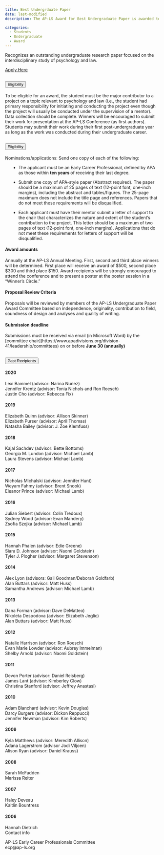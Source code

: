 ```yaml
---
title: Best Undergrduate Paper
date: last-modified
description: The AP-LS Award for Best Undergraduate Paper is awarded to an outstanding undergraduate research paper that is focused on the interdisciplinary study of psychology and law. To be eligible for an award, the student must be the major contributor to a project on a topic relevant to psychology and law (i.e., the student had primary responsibility for initiating and conducting the project even though the project will usually be conducted under the supervision of a mentor). Data collection should be complete.

categories: 
  - Students
  - Undergraduate
  - Award
---
```


Recognizes an outstanding undergraduate research paper focused on the interdisciplinary study of psychology and law.


<a class="btn btn-primary btn-lg" href="https://awards.ap-ls.org/default.asp" role="button">Apply Here</a>

```{=html}

    <!-- Eligibility info -->

<div class="accordion" id="accordionExample">
  <div class="accordion-item">
    <h2 class="accordion-header" id="headingOne">
      <button class="accordion-button" type="button" data-bs-toggle="collapse" data-bs-target="#collapseOne" aria-expanded="true" aria-controls="collapseOne">
        Eligibility
      </button>
    </h2>
    <div id="collapseOne" class="accordion-collapse collapse show" aria-labelledby="headingOne" data-bs-parent="#accordionExample" style="">
      <div class="accordion-body">
        <p>To be eligible for an award, the student must be the major contributor to a project on a topic relevant to psychology and law (i.e., the student had primary responsibility for initiating and conducting the project even though the project will usually be conducted under the supervision of a mentor). Data collection should be complete. Winners will be encouraged to submit their work for presentation at the AP-LS Conference (as first authors). Students may submit their work during their first post-undergraduate year as long as the work was conducted during their undergraduate career.
 </p>

      </div>
    </div>
  </div>
  
    <!-- How to apply info -->

  <div class="accordion-item">
    <h2 class="accordion-header" id="headingTwo">
      <button class="accordion-button collapsed" type="button" data-bs-toggle="collapse" data-bs-target="#collapseTwo" aria-expanded="false" aria-controls="collapseTwo">
        Eligibility
      </button>
    </h2>
    <div id="collapseTwo" class="accordion-collapse collapse" aria-labelledby="headingTwo" data-bs-parent="#accordionExample" style="">
      <div class="accordion-body">
      <p>Nominations/applications: Send one copy of each of the following:
</p>
      <ul style="margin-left: 20px;">
      <li><p>The applicant must be an Early Career Professional, defined by APA as those within <strong> ten years </strong> of receiving their last degree.</p></li>
      <li><p> Submit one copy of APA-style paper (Abstract required). The paper should be a maximum of 25 pages of text (12-point font, one-inch margins), including the abstract and tables/figures. The 25-page maximum does not include the title page and references. Papers that do not meet these requirements will be disqualified. </p></li>
       <li><p> Each applicant must have their mentor submit a letter of support to the chair that characterizes the nature and extent of the student’s contribution to the project. This letter should be a maximum of two pages of text (12-point font, one-inch margins). Applications that do not meet these requirements for letters of support will be disqualified. </p></li>
 </ul>
 
 <h4> Award amounts</h4>
<p> Annually at the AP-LS Annual Meeting. First, second and third place winners will be determined. First place will receive an award of $500, second place $300 and third place $150. Award recipients will be strongly encouraged to attend the conference and to present a poster at the poster session in a “Winner’s Circle.”

</p>


  <h4> Proposal Review Criteria</h4>
<p> Proposals will be reviewed by members of the AP-LS Undergraduate Paper Award Committee based on independence, originality, contribution to field, soundness of design and analyses and quality of writing.</p>

 
 <h4> Submission deadline</h4>
 <p>Submissions must be received via email (in Microsoft Word) by the [committee chair](https://www.apadivisions.org/division-41/leadership/committees) on or before <strong> June 30 (annually)</strong>
</p>
 </div>
    </div>
  </div>
  
    <!-- Past Recipients -->

  <div class="accordion-item">
    <h2 class="accordion-header" id="headingThree">
      <button class="accordion-button collapsed" type="button" data-bs-toggle="collapse" data-bs-target="#collapseThree" aria-expanded="false" aria-controls="collapseThree">
        Past Recipients
      </button>
    </h2>
    <div id="collapseThree" class="accordion-collapse collapse" aria-labelledby="headingThree" data-bs-parent="#accordionExample" style="">
      <div class="accordion-body">
        <h4>2020</h4>
       Lexi Bammel (advisor: Narina Nunez)
        <br>Jennifer Krentz (advisor: Tonia Nichols and Ron Roesch)
        <br>Justin Cho (advisor: Rebecca Fix)
<br />
        <h4>2019</h4>
        Elizabeth Quinn (advisor: Allison Skinner)

        <br>Elizabeth Purser (advisor: April Thomas)

        <br>Natasha Bailey (advisor: J. Zoe Klemfuss)
<br />
        <h4>2018</h4>
Kajal Sachdev (advisor: Bette Bottoms)

        <br>Georgia M. Lundon (advisor: Michael Lamb)


        <br>Laura Stevens (advisor: Michael Lamb)


<br />
        <h4>2017</h4>
Nicholas Michalski (advisor: Jennifer Hunt)

        <br>Weyam Fahmy (advisor: Brent Snook)


        <br>Eleanor Prince (advisor: Michael Lamb)


<br />
        <h4>2016</h4>
Julian Siebert (advisor: Colin Tredoux)

        <br>Sydney Wood (advisor: Evan Mandery)


        <br>Zsofia Szojka (advisor: Michael Lamb)

<br />
        <h4>2015</h4>
Hannah Phalen (advisor: Edie Greene)

        <br>Siara D. Johnson (advisor: Naomi Goldstein)


        <br>Tyler J. Plogher (advisor: Margaret Stevenson)


<br />
        <h4>2014</h4>
Alex Lyon (advisors: Gail Goodman/Deborah Goldfarb)

        <br>Alan Buttars (advisor: Matt Huss)


        <br>Samantha Andrews (advisor: Michael Lamb)

<br />
        <h4>2013</h4>
        Dana Forman (advisor: Dave DeMatteo)


        <br>Nikoleta Despodova (advisor: Elizabeth Jeglic)


        <br>Alan Buttars (advisor: Matt Huss)


<br />
        <h4>2012</h4>
Natalie Harrison (advisor: Ron Roesch)

        <br>Evan Marie Lowder (advisor: Aubrey Immelman)


        <br>Shelby Arnold (advisor: Naomi Goldstein)
<br />
        <h4>2011</h4>
Devon Porter (advisor: Daniel Reisberg)
        <br>James Lant (advisor: Kimberley Clow)<br>
        Christina Stanford (advisor: Jeffrey Anastasi)


        
<br />
        <h4>2010</h4>
Adam Blanchard (advisor: Kevin Douglas)

        <br>Darcy Burgers (advisor: Dickon Reppucci)

        <br>Jennifer Newman (advisor: Kim Roberts)
<br />
        <h4>2009</h4>
Kyla Matthews (advisor: Meredith Allison)

        <br>Adana Lagerstrom (advisor Jodi Viljoen)

        <br>Alison Ryan (advisor: Daniel Krauss)


        <br />
        <h4>2008</h4>
Sarah McFadden<br>
Marissa Reiter
        
<br />
        <h4>2007</h4>
Haley Deveau<br>Kaitlin Bountress


        <br />
        <h4>2006</h4>
Hannah Dietrich



                    
                    </div>
      </div>
    </div>
  </div>
```

```{=html}
<div class="card text-primary bg-secondary mb-3" style="max-width: 20rem;">
<div class="card-header">Contact info</div>
  <div class="card-body">
    <p class="card-text">AP-LS Early Career Professionals Committee<br>ecp@ap-ls.org</p>
  </div>
</div>
```


